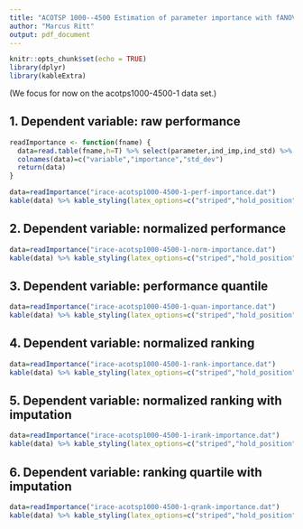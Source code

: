 ```yaml
---
title: "ACOTSP 1000--4500 Estimation of parameter importance with fANOVA"
author: "Marcus Ritt"
output: pdf_document
---
```


```r
knitr::opts_chunk$set(echo = TRUE)
library(dplyr)
library(kableExtra)
```

(We focus for now on the acotps1000-4500-1 data set.)

## 1. Dependent variable: raw performance

```r
readImportance <- function(fname) {
  data=read.table(fname,h=T) %>% select(parameter,ind_imp,ind_std) %>% arrange(-ind_imp)
  colnames(data)=c("variable","importance","std_dev")
  return(data)
}

data=readImportance("irace-acotsp1000-4500-1-perf-importance.dat")
kable(data) %>% kable_styling(latex_options=c("striped","hold_position"))
```

## 2. Dependent variable: normalized performance

```r
data=readImportance("irace-acotsp1000-4500-1-norm-importance.dat")
kable(data) %>% kable_styling(latex_options=c("striped","hold_position"))
```

## 3. Dependent variable: performance quantile

```r
data=readImportance("irace-acotsp1000-4500-1-quan-importance.dat")
kable(data) %>% kable_styling(latex_options=c("striped","hold_position"))
```

## 4. Dependent variable: normalized ranking

```r
data=readImportance("irace-acotsp1000-4500-1-rank-importance.dat")
kable(data) %>% kable_styling(latex_options=c("striped","hold_position"))
```

## 5. Dependent variable: normalized ranking with imputation

```r
data=readImportance("irace-acotsp1000-4500-1-irank-importance.dat")
kable(data) %>% kable_styling(latex_options=c("striped","hold_position"))
```

## 6. Dependent variable: ranking quartile with imputation

```r
data=readImportance("irace-acotsp1000-4500-1-qrank-importance.dat")
kable(data) %>% kable_styling(latex_options=c("striped","hold_position"))
```
